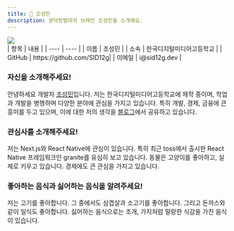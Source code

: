 ```yaml
---
title: 🦖 조성민
description: 광덕방범대의 브레인 조성민을 소개해요.
---
```


<div className="profile-container">
  <img src="https://avatars.githubusercontent.com/u/119688507?v=4" width={256} className="profile-image" />

  <div className="profile-info">
    | 항목 | 내용 |
    | ---- | ---- |
    | 이름 | 조성민 |
    | 소속 | 한국디지털미디어고등학교 |
    | GitHub | https://github.com/SID12g|
    | 이메일 | i@sid12g.dev |
  </div>
</div>

### 자신을 소개해주세요!

안녕하세요 개발자 [조성민](https://sid12g.dev)입니다.
저는 한국디지털미디어고등학교에 재학 중이며, 학업과 개발을 병행하며 다양한 분야에 관심을 가지고 있습니다. 특히 개발, 경제, 금융에 큰 흥미를 두고 있으며, 이에 대한 저의 생각을 [블로그](https://post.sid12g.dev)에서 공유하고 있습니다.

### 관심사를 소개해주세요!

저는 Next.js와 React Native에 관심이 있습니다. 특히 최근 toss에서 출시한 React Native 프레임워크인 granite를 유심히 보고 있습니다. 동물은 고양이를 좋아하고, 실제로 키우고 있습니다. 경제에도 큰 관심을 가지고 있습니다.

### 좋아하는 음식과 싫어하는 음식을 알려주세요!

저는 고기를 좋아합니다. 그 중에서도 삼겹살과 소고기를 좋아합니다. 그리고 돈까스와 같이 일식도 좋아합니다. 싫어하는 음식으로는 조개, 가지처럼 말랑한 식감을 가진 음식이 있습니다.

<style>{`
  .profile-container {
    width: 100%;
    display: flex;
    align-items: center;
    gap: 2rem;
  }

  .profile-info {
    flex: 1;
    width: 100%;
  }

  .profile-image {
    width: 256px;
    height: auto;
  }

  @media (max-width: 890px) {
    .profile-container {
      flex-direction: column;
      gap: 0;
    }

    .profile-image {
      width: 100%;
      max-width: 256px;
    }

    .profile-info {
      width: 100%;
      overflow-x: auto;
    }
  }
`}</style>
